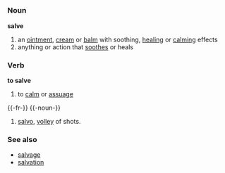 =={{en}}==
===Noun===
'''salve'''
#an [[ointment]], [[cream]] or [[balm]] with soothing, [[heal]]ing or [[calm]]ing effects
#anything or action that [[soothe]]s or heals

===Verb===
'''to salve'''
#to [[calm]] or [[assuage]]


{{-fr-}}
{{-noun-}}
# [[salvo]], [[volley]] of shots.

===See also===
*[[salvage]]
*[[salvation]]